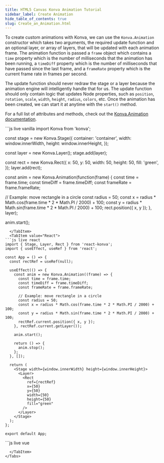---
title: HTML5 Canvas Konva Animation Tutorial
sidebar_label: Create Animation
hide_table_of_contents: true
slug: Create_an_Animation.html
---

To create custom animations with Konva, we can use the `Konva.Animation`
constructor which takes two arguments, the required update function and
an optional layer, or array of layers, that will be updated with each animation frame.
The animation function is passed a `frame` object which contains a `time` property which is the number
of milliseconds that the animation has been running, a `timeDiff` property which
is the number of milliseconds that have passed since the last frame,
and a `frameRate` property which is the current frame rate in frames per second.

The update function should never redraw the stage or a layer because the animation
engine will intelligently handle that for us.
The update function should only contain logic that updates Node properties,
such as `position`, `rotation`, `scale`, `width`, `height`, `radius`, `colors`, etc.
Once the animation has been created, we can start it at anytime with the `start()` method.

For a full list of attributes and methods, check out the [Konva.Animation documentation](/api/Konva.Animation.html).


<Tabs>
  <TabItem value="Vanilla" default>
```js live vanilla
import Konva from 'konva';

const stage = new Konva.Stage({
container: 'container',
width: window.innerWidth,
height: window.innerHeight,
});

const layer = new Konva.Layer();
stage.add(layer);

const rect = new Konva.Rect({
x: 50,
y: 50,
width: 50,
height: 50,
fill: 'green',
});
layer.add(rect);

const anim = new Konva.Animation(function(frame) {
const time = frame.time;
const timeDiff = frame.timeDiff;
const frameRate = frame.frameRate;

// Example: move rectangle in a circle
const radius = 50;
const x = radius * Math.cos(frame.time * 2 * Math.PI / 2000) + 100;
const y = radius * Math.sin(frame.time * 2 * Math.PI / 2000) + 100;
rect.position({ x, y });
}, layer);

anim.start();

````
  </TabItem>
  <TabItem value="React">
```js live react
import { Stage, Layer, Rect } from 'react-konva';
import { useEffect, useRef } from 'react';

const App = () => {
  const rectRef = useRef(null);

  useEffect(() => {
    const anim = new Konva.Animation((frame) => {
      const time = frame.time;
      const timeDiff = frame.timeDiff;
      const frameRate = frame.frameRate;

      // Example: move rectangle in a circle
      const radius = 50;
      const x = radius * Math.cos(frame.time * 2 * Math.PI / 2000) + 100;
      const y = radius * Math.sin(frame.time * 2 * Math.PI / 2000) + 100;
      rectRef.current.position({ x, y });
    }, rectRef.current.getLayer());

    anim.start();

    return () => {
      anim.stop();
    };
  }, []);

  return (
    <Stage width={window.innerWidth} height={window.innerHeight}>
      <Layer>
        <Rect
          ref={rectRef}
          x={50}
          y={50}
          width={50}
          height={50}
          fill="green"
        />
      </Layer>
    </Stage>
  );
};

export default App;
````

  </TabItem>
  <TabItem value="Vue">
```js live vue
<template>
  <v-stage :config="stageSize">
    <v-layer ref="layerRef">
      <v-rect
        ref="rectRef"
        :config="rectConfig"
      />
    </v-layer>
  </v-stage>
</template>

<script setup>
import { ref, onMounted, onUnmounted } from 'vue';
import Konva from 'konva';

const stageSize = {
  width: window.innerWidth,
  height: window.innerHeight
};

const rectConfig = ref({
  x: 50,
  y: 50,
  width: 50,
  height: 50,
  fill: 'green'
});

const layerRef = ref(null);
const rectRef = ref(null);
let anim = null;

onMounted(() => {
  anim = new Konva.Animation((frame) => {
    const time = frame.time;
    const timeDiff = frame.timeDiff;
    const frameRate = frame.frameRate;
    
    // Example: move rectangle in a circle
    const radius = 50;
    const x = radius * Math.cos(frame.time * 2 * Math.PI / 2000) + 100;
    const y = radius * Math.sin(frame.time * 2 * Math.PI / 2000) + 100;
    rectRef.value.getNode().position({ x, y });
  }, layerRef.value.getNode());

  anim.start();
});

onUnmounted(() => {
  if (anim) {
    anim.stop();
  }
});
</script>

```
  </TabItem>
</Tabs>
```

